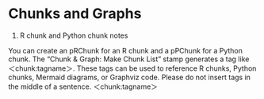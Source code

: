

# Chunks and Graphs {#sec-chunks-and-graphs }



1. R chunk and Python chunk notes

You can create an pRChunk for an R chunk and a pPChunk for a Python chunk. The “Chunk & Graph: Make Chunk List” stamp generates a tag like ＜chunk:tagname＞.
These tags can be used to reference R chunks, Python chunks, Mermaid diagrams, or Graphviz code.
Please do not insert tags in the middle of a sentence.
＜chunk:tagname＞





